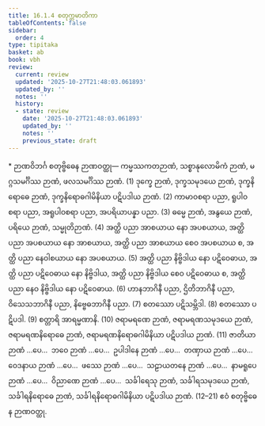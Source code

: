 ```yaml
---
title: 16.1.4 စတုက္ကမာတိကာ
tableOfContents: false
sidebar:
  order: 4
type: tipitaka
basket: ab
book: vbh
review:
  current: review
  updated: '2025-10-27T21:48:03.061893'
  updated_by: ''
  notes: ''
  history:
  - state: review
    date: '2025-10-27T21:48:03.061893'
    updated_by: ''
    notes: ''
    previous_state: draft
---
```



<ReviewStatus review={frontmatter.review} showDetails={true} />

<HypothesisAnnotation frontmatter={frontmatter} />

<DynamicBreadcrumb />

<Paragraph type="center" book="vbh">
* ဉာဏဝိဘင်္ဂ
</Paragraph>



<Division number="754" book="vbh" e="ch" v="30" p="327">

<Paragraph number="2345" book="vbh">
စတုဗ္ဗိဓေန ဉာဏဝတ္ထု—
</Paragraph>

<Paragraph number="2346" book="vbh">
ကမ္မဿကတဉာဏံ, သစ္စာနုလောမိကံ ဉာဏံ, မဂ္ဂသမင်္ဂိဿ ဉာဏံ, ဖလသမင်္ဂိဿ ဉာဏံ. (1)
</Paragraph>

<Paragraph number="2347" book="vbh">
ဒုက္ခေ ဉာဏံ, ဒုက္ခသမုဒယေ ဉာဏံ, ဒုက္ခနိရောဓေ ဉာဏံ, ဒုက္ခနိရောဓဂါမိနိယာ ပဋိပဒါယ ဉာဏံ. (2)
</Paragraph>

<Paragraph number="2348" book="vbh">
ကာမာဝစရာ ပညာ, ရူပါဝစရာ ပညာ, အရူပါဝစရာ ပညာ, အပရိယာပန္နာ ပညာ. (3)
</Paragraph>

<Paragraph number="2349" book="vbh">
ဓမ္မေ ဉာဏံ, အနွယေ ဉာဏံ, ပရိယေ ဉာဏံ, သမ္မုတိဉာဏံ. (4)
</Paragraph>

<Paragraph number="2350" book="vbh">
အတ္ထိ ပညာ အာစယာယ နော အပစယာယ, အတ္ထိ ပညာ အပစယာယ နော အာစယာယ, အတ္ထိ ပညာ အာစယာယ စေဝ အပစယာယ စ, အတ္ထိ ပညာ နေဝါစယာယ နော အပစယာယ. (5)
</Paragraph>

<Paragraph number="2351" book="vbh">
အတ္ထိ ပညာ နိဗ္ဗိဒါယ နော ပဋိဝေဓာယ, အတ္ထိ ပညာ ပဋိဝေဓာယ နော နိဗ္ဗိဒါယ, အတ္ထိ ပညာ နိဗ္ဗိဒါယ စေဝ ပဋိဝေဓာယ စ, အတ္ထိ ပညာ နေဝ နိဗ္ဗိဒါယ နော ပဋိဝေဓာယ. (6)
</Paragraph>

<Paragraph number="2352" book="vbh">
ဟာနဘာဂိနီ ပညာ, ဌိတိဘာဂိနီ ပညာ, ဝိသေသဘာဂိနီ ပညာ, နိဗ္ဗေဓဘာဂိနီ ပညာ. (7)
</Paragraph>

<Paragraph number="2353" book="vbh">
စတဿော ပဋိသမ္ဘိဒါ. (8)
</Paragraph>

<Paragraph number="2354" book="vbh">
စတဿော ပဋိပဒါ. (9)
</Paragraph>

<Paragraph number="2355" book="vbh">
စတ္တာရိ အာရမ္မဏာနိ. (10)
</Paragraph>

<Paragraph number="2356" book="vbh">
ဇရာမရဏေ ဉာဏံ, ဇရာမရဏသမုဒယေ ဉာဏံ, ဇရာမရဏနိရောဓေ ဉာဏံ, ဇရာမရဏနိရောဓဂါမိနိယာ ပဋိပဒါယ ဉာဏံ. (11)
</Paragraph>

<Paragraph number="2357" book="vbh">
ဇာတိယာ ဉာဏံ …ပေ…  ဘဝေ ဉာဏံ …ပေ…  ဥပါဒါနေ ဉာဏံ …ပေ…  တဏှာယ ဉာဏံ …ပေ…  ဝေဒနာယ ဉာဏံ …ပေ…  ဖဿေ ဉာဏံ …ပေ…  သဠာယတနေ ဉာဏံ …ပေ…  နာမရူပေ ဉာဏံ …ပေ…  ဝိညာဏေ ဉာဏံ …ပေ…  သင်္ခါရေသု ဉာဏံ, သင်္ခါရသမုဒယေ ဉာဏံ, သင်္ခါရနိရောဓေ ဉာဏံ, သင်္ခါရနိရောဓဂါမိနိယာ ပဋိပဒါယ ဉာဏံ. (12–21) ဧဝံ စတုဗ္ဗိဓေန ဉာဏဝတ္ထု.
</Paragraph>
</Division>